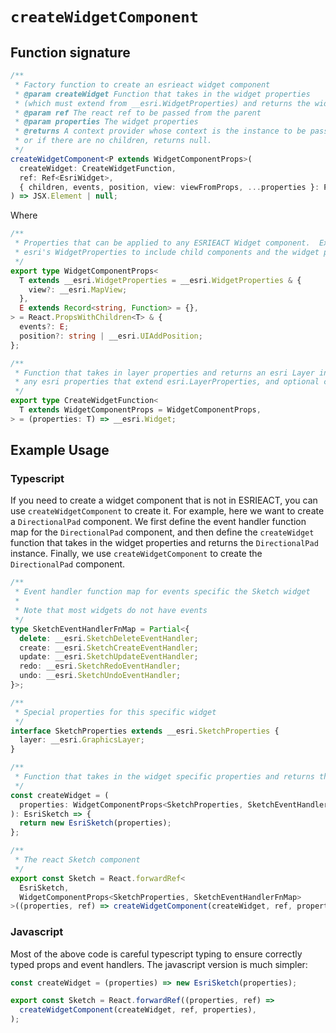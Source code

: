 # `createWidgetComponent`

## Function signature

```ts
/**
 * Factory function to create an esrieact widget component
 * @param createWidget Function that takes in the widget properties
 * (which must extend from __esri.WidgetProperties) and returns the widget instance
 * @param ref The react ref to be passed from the parent
 * @param properties The widget properties
 * @returns A context provider whose context is the instance to be passed to children,
 * or if there are no children, returns null.
 */
createWidgetComponent<P extends WidgetComponentProps>(
  createWidget: CreateWidgetFunction,
  ref: Ref<EsriWidget>,
  { children, events, position, view: viewFromProps, ...properties }: P,
) => JSX.Element | null;
```

Where

```ts
/**
 * Properties that can be applied to any ESRIEACT Widget component.  Extends from
 * esri's WidgetProperties to include child components and the widget position
 */
export type WidgetComponentProps<
  T extends __esri.WidgetProperties = __esri.WidgetProperties & {
    view?: __esri.MapView;
  },
  E extends Record<string, Function> = {},
> = React.PropsWithChildren<T> & {
  events?: E;
  position?: string | __esri.UIAddPosition;
};

/**
 * Function that takes in layer properties and returns an esri Layer instance. Properties must be
 * any esri properties that extend esri.LayerProperties, and optional children
 */
export type CreateWidgetFunction<
  T extends WidgetComponentProps = WidgetComponentProps,
> = (properties: T) => __esri.Widget;
```

## Example Usage

### Typescript

If you need to create a widget component that is not in ESRIEACT, you can use `createWidgetComponent` to create it. For example, here we want to create a `DirectionalPad` component. We first define the event handler function map for the `DirectionalPad` component, and then define the `createWidget` function that takes in the widget properties and returns the `DirectionalPad` instance. Finally, we use `createWidgetComponent` to create the `DirectionalPad` component.

```ts
/**
 * Event handler function map for events specific the Sketch widget
 *
 * Note that most widgets do not have events
 */
type SketchEventHandlerFnMap = Partial<{
  delete: __esri.SketchDeleteEventHandler;
  create: __esri.SketchCreateEventHandler;
  update: __esri.SketchUpdateEventHandler;
  redo: __esri.SketchRedoEventHandler;
  undo: __esri.SketchUndoEventHandler;
}>;

/**
 * Special properties for this specific widget
 */
interface SketchProperties extends __esri.SketchProperties {
  layer: __esri.GraphicsLayer;
}

/**
 * Function that takes in the widget specific properties and returns the widget instance
 */
const createWidget = (
  properties: WidgetComponentProps<SketchProperties, SketchEventHandlerFnMap>,
): EsriSketch => {
  return new EsriSketch(properties);
};

/**
 * The react Sketch component
 */
export const Sketch = React.forwardRef<
  EsriSketch,
  WidgetComponentProps<SketchProperties, SketchEventHandlerFnMap>
>((properties, ref) => createWidgetComponent(createWidget, ref, properties));
```

### Javascript

Most of the above code is careful typescript typing to ensure correctly typed props and event handlers. The javascript version is much simpler:

```js
const createWidget = (properties) => new EsriSketch(properties);

export const Sketch = React.forwardRef((properties, ref) =>
  createWidgetComponent(createWidget, ref, properties),
);
```
